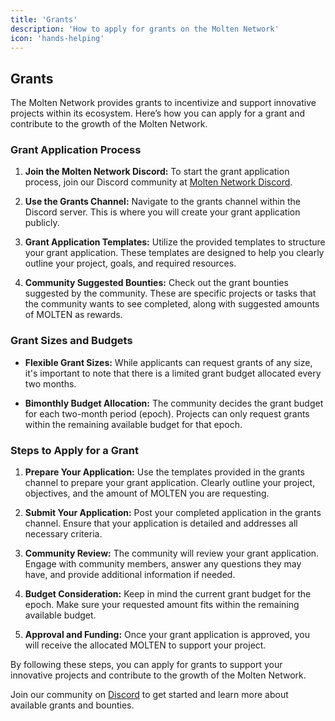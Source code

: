 ```yaml
---
title: 'Grants'
description: 'How to apply for grants on the Molten Network'
icon: 'hands-helping'
---
```


## Grants

The Molten Network provides grants to incentivize and support innovative projects within its ecosystem. Here’s how you can apply for a grant and contribute to the growth of the Molten Network.

### Grant Application Process

1. **Join the Molten Network Discord:**
   To start the grant application process, join our Discord community at [Molten Network Discord](https://discord.gg/moltennetwork).

2. **Use the Grants Channel:**
   Navigate to the grants channel within the Discord server. This is where you will create your grant application publicly. 

3. **Grant Application Templates:**
   Utilize the provided templates to structure your grant application. These templates are designed to help you clearly outline your project, goals, and required resources.

4. **Community Suggested Bounties:**
   Check out the grant bounties suggested by the community. These are specific projects or tasks that the community wants to see completed, along with suggested amounts of MOLTEN as rewards.

### Grant Sizes and Budgets

- **Flexible Grant Sizes:**
  While applicants can request grants of any size, it's important to note that there is a limited grant budget allocated every two months.

- **Bimonthly Budget Allocation:**
  The community decides the grant budget for each two-month period (epoch). Projects can only request grants within the remaining available budget for that epoch.

### Steps to Apply for a Grant

1. **Prepare Your Application:**
   Use the templates provided in the grants channel to prepare your grant application. Clearly outline your project, objectives, and the amount of MOLTEN you are requesting.

2. **Submit Your Application:**
   Post your completed application in the grants channel. Ensure that your application is detailed and addresses all necessary criteria.

3. **Community Review:**
   The community will review your grant application. Engage with community members, answer any questions they may have, and provide additional information if needed.

4. **Budget Consideration:**
   Keep in mind the current grant budget for the epoch. Make sure your requested amount fits within the remaining available budget.

5. **Approval and Funding:**
   Once your grant application is approved, you will receive the allocated MOLTEN to support your project.

By following these steps, you can apply for grants to support your innovative projects and contribute to the growth of the Molten Network.

Join our community on [Discord](https://discord.gg/moltennetwork) to get started and learn more about available grants and bounties.

